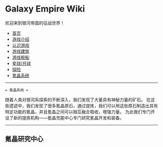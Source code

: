 = Galaxy Empire Wiki =
欢迎来到银河帝国的征战世界！

* [[/Users/Seuphoriak/vimwiki_html/index|首页]]
* [[游戏介绍]]
* [[认识游戏]]
* [[游戏建筑]]
* [[游戏舰船]]
* [[星球/月球]]
* [[探险]]
* [[氪晶系统]]

-----------------------


 = 氪晶系统 =
随着人类对银河系探索的不断深入，我们发现了大量具有神秘力量的矿石。
在这些遗迹中，我们发现了很多氪晶原石，通过提炼，我们可以用这些原石制造出具有特定功能的氪晶，并且氪晶之间可以相互融合吸收，增强力量。
为此我们专门开设了新的提炼机构——氪晶充能中心专门研究氪晶开发和装备。

--------------------------------------------------------------------

== 氪晶研究中心 ==






